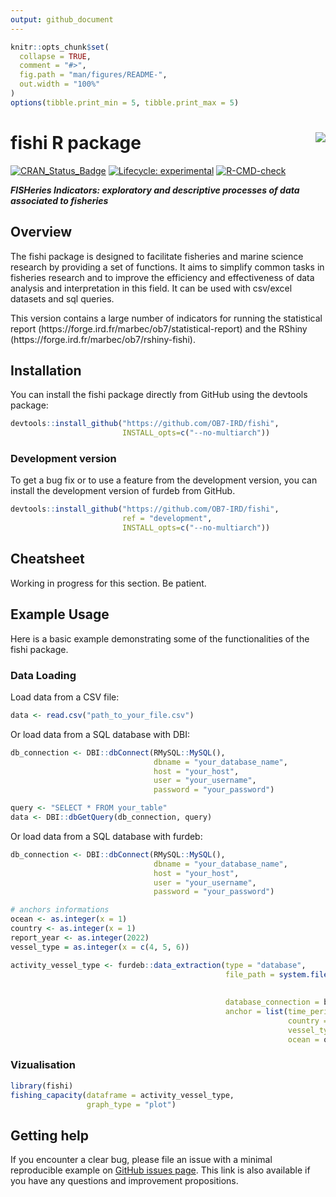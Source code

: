 ```yaml
---
output: github_document
---
```


<!-- README.md is generated from README.Rmd. Please edit that file and click on Knit button at the end. -->

```r
knitr::opts_chunk$set(
  collapse = TRUE,
  comment = "#>",
  fig.path = "man/figures/README-",
  out.width = "100%"
)
options(tibble.print_min = 5, tibble.print_max = 5)
```

# fishi R package <a href='https://ob7-ird.github.io/fishi'><img src='man/figures/logo.png' align="right" /></a>

<!-- badges: start -->
[![CRAN_Status_Badge](https://www.r-pkg.org/badges/version/fishi)](https://cran.r-project.org/package=fishi)
[![Lifecycle: experimental](https://img.shields.io/badge/lifecycle-experimental-orange.svg)](https://www.tidyverse.org/lifecycle/#experimental)
[![R-CMD-check](https://github.com/OB7-IRD/fishi/workflows/R-CMD-check/badge.svg)](https://github.com/OB7-IRD/furdeb/actions)
<!-- badges: end -->

***FISHeries Indicators: exploratory and descriptive processes of data associated to fisheries***

## Overview

The fishi package is designed to facilitate fisheries and marine science research by providing a set of functions. It aims to simplify common tasks in fisheries research and to improve the efficiency and effectiveness of data analysis and interpretation in this field. It can be used with csv/excel datasets and sql queries.

This version contains a large number of indicators for running the statistical report (https://forge.ird.fr/marbec/ob7/statistical-report)
and the RShiny (https://forge.ird.fr/marbec/ob7/rshiny-fishi).

## Installation

You can install the fishi package directly from GitHub using the devtools package:
```r
devtools::install_github("https://github.com/OB7-IRD/fishi",
                         INSTALL_opts=c("--no-multiarch"))
```


### Development version

To get a bug fix or to use a feature from the development version, you can install the development version of furdeb from GitHub.

```r
devtools::install_github("https://github.com/OB7-IRD/fishi",
                         ref = "development",
                         INSTALL_opts=c("--no-multiarch"))
```

## Cheatsheet

Working in progress for this section. Be patient.

## Example Usage
Here is a basic example demonstrating some of the functionalities of the fishi package.

### Data Loading
Load data from a CSV file:
```r
data <- read.csv("path_to_your_file.csv")
```

Or load data from a SQL database with DBI:
```r
db_connection <- DBI::dbConnect(RMySQL::MySQL(), 
                                dbname = "your_database_name", 
                                host = "your_host", 
                                user = "your_username", 
                                password = "your_password")

query <- "SELECT * FROM your_table"
data <- DBI::dbGetQuery(db_connection, query)
```

Or load data from a SQL database with furdeb:
```r
db_connection <- DBI::dbConnect(RMySQL::MySQL(), 
                                dbname = "your_database_name", 
                                host = "your_host", 
                                user = "your_username", 
                                password = "your_password")

# anchors informations
ocean <- as.integer(x = 1)
country <- as.integer(x = 1)
report_year <- as.integer(2022)
vessel_type = as.integer(x = c(4, 5, 6))

activity_vessel_type <- furdeb::data_extraction(type = "database", 
                                                file_path = system.file("sql",
                                                                        "balbaya_fishing_activity_vesseltype.sql",
                                                                        package = "fishi"),
                                                database_connection = balbaya_con, 
                                                anchor = list(time_period = time_period,
                                                              country = country,
                                                              vessel_type = vessel_type,
                                                              ocean = ocean))
```


### Vizualisation

```r
library(fishi)
fishing_capacity(dataframe = activity_vessel_type,
                 graph_type = "plot")
```


## Getting help

If you encounter a clear bug, please file an issue with a minimal reproducible example on [GitHub issues page](https://github.com/OB7-IRD/fishi/issues). This link is also available if you have any questions and improvement propositions.

